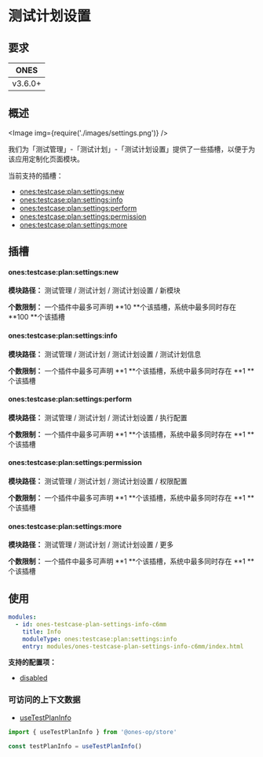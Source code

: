 # 测试计划设置


## 要求

| **ONES** |
| :------: |
| v3.6.0+  |

## 概述

<Image img={require('./images/settings.png')} />

我们为「测试管理」-「测试计划」-「测试计划设置」提供了一些插槽，以便于为该应用定制化页面模块。

当前支持的插槽：

- [ones:testcase:plan:settings:new](#onestestcaseplansettingsnew)
- [ones:testcase:plan:settings:info](#onestestcaseplansettingsinfo)
- [ones:testcase:plan:settings:perform](#onestestcaseplansettingsperform)
- [ones:testcase:plan:settings:permission](#onestestcaseplansettingspermission)
- [ones:testcase:plan:settings:more](#onestestcaseplansettingsmore)

## 插槽

#### ones:testcase:plan:settings:new

**模块路径：** 测试管理 / 测试计划 / 测试计划设置 / 新模块

**个数限制：** 一个插件中最多可声明 **10 **个该插槽，系统中最多同时存在 **100 **个该插槽

#### ones:testcase:plan:settings:info

**模块路径：** 测试管理 / 测试计划 / 测试计划设置 / 测试计划信息

**个数限制：** 一个插件中最多可声明 **1 **个该插槽，系统中最多同时存在 **1 **个该插槽

#### ones:testcase:plan:settings:perform

**模块路径：** 测试管理 / 测试计划 / 测试计划设置 / 执行配置

**个数限制：** 一个插件中最多可声明 **1 **个该插槽，系统中最多同时存在 **1 **个该插槽

#### ones:testcase:plan:settings:permission

**模块路径：** 测试管理 / 测试计划 / 测试计划设置 / 权限配置

**个数限制：** 一个插件中最多可声明 **1 **个该插槽，系统中最多同时存在 **1 **个该插槽

#### ones:testcase:plan:settings:more

**模块路径：** 测试管理 / 测试计划 / 测试计划设置 / 更多

**个数限制：** 一个插件中最多可声明 **1 **个该插槽，系统中最多同时存在 **1 **个该插槽

## 使用

```yaml
modules:
  - id: ones-testcase-plan-settings-info-c6mm
    title: Info
    moduleType: ones:testcase:plan:settings:info
    entry: modules/ones-testcase-plan-settings-info-c6mm/index.html
```

**支持的配置项：**

- [disabled](../../../../../../reference/config/plugin.md#disabled)

### 可访问的上下文数据

- [useTestPlanInfo](../../../../../../reference/packages/store/store.md#useTestPlanInfo)

```ts
import { useTestPlanInfo } from '@ones-op/store'

const testPlanInfo = useTestPlanInfo()
```
